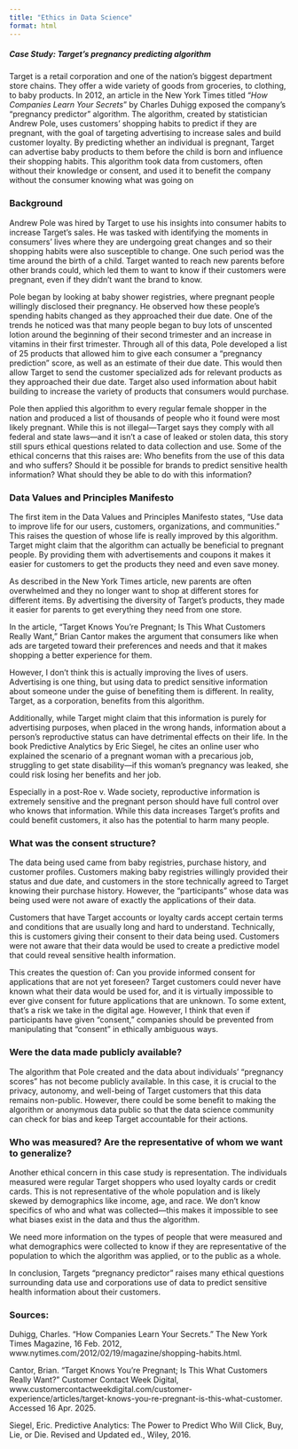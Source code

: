 ```yaml
---
title: "Ethics in Data Science" 
format: html
---
```


##### Case Study: Target's pregnancy predicting algorithm 

Target is a retail corporation and one of the nation’s biggest department store chains. They offer a wide variety of goods from groceries, to clothing, to baby products. In 2012, an article in the New York Times titled "*How Companies Learn Your Secrets*" by Charles Duhigg exposed the company’s "pregnancy predictor" algorithm. The algorithm, created by statistician Andrew Pole, uses customers’ shopping habits to predict if they are pregnant, with the goal of targeting advertising to increase sales and build customer loyalty. By predicting whether an individual is pregnant, Target can advertise baby products to them before the child is born and influence their shopping habits. This algorithm took data from customers, often without their knowledge or consent, and used it to benefit the company without the consumer knowing what was going on

### Background 

Andrew Pole was hired by Target to use his insights into consumer habits to increase Target’s sales. He was tasked with identifying the moments in consumers’ lives where they are undergoing great changes and so their shopping habits were also susceptible to change. One such period was the time around the birth of a child. Target wanted to reach new parents before other brands could, which led them to want to know if their customers were pregnant, even if they didn't want the brand to know.

Pole began by looking at baby shower registries, where pregnant people willingly disclosed their pregnancy. He observed how these people’s spending habits changed as they approached their due date. One of the trends he noticed was that many people began to buy lots of unscented lotion around the beginning of their second trimester and an increase in vitamins in their first trimester. Through all of this data, Pole developed a list of 25 products that allowed him to give each consumer a "pregnancy prediction" score, as well as an estimate of their due date. This would then allow Target to send the customer specialized ads for relevant products as they approached their due date. Target also used information about habit building to increase the variety of products that consumers would purchase.

Pole then applied this algorithm to every regular female shopper in the nation and produced a list of thousands of people who it found were most likely pregnant. While this is not illegal—Target says they comply with all federal and state laws—and it isn't a case of leaked or stolen data, this story still spurs ethical questions related to data collection and use. Some of the ethical concerns that this raises are: Who benefits from the use of this data and who suffers? Should it be possible for brands to predict sensitive health information? What should they be able to do with this information?

###  Data Values and Principles Manifesto

The first item in the Data Values and Principles Manifesto states, "Use data to improve life for our users, customers, organizations, and communities." This raises the question of whose life is really improved by this algorithm. Target might claim that the algorithm can actually be beneficial to pregnant people. By providing them with advertisements and coupons it makes it easier for customers to get the products they need and even save money.

As described in the New York Times article, new parents are often overwhelmed and they no longer want to shop at different stores for different items. By advertising the diversity of Target's products, they made it easier for parents to get everything they need from one store.

In the article, "Target Knows You're Pregnant; Is This What Customers Really Want," Brian Cantor makes the argument that consumers like when ads are targeted toward their preferences and needs and that it makes shopping a better experience for them.

However, I don't think this is actually improving the lives of users. Advertising is one thing, but using data to predict sensitive information about someone under the guise of benefiting them is different. In reality, Target, as a corporation, benefits from this algorithm.

Additionally, while Target might claim that this information is purely for advertising purposes, when placed in the wrong hands, information about a person’s reproductive status can have detrimental effects on their life. In the book Predictive Analytics by Eric Siegel, he cites an online user who explained the scenario of a pregnant woman with a precarious job, struggling to get state disability—if this woman’s pregnancy was leaked, she could risk losing her benefits and her job.

Especially in a post-Roe v. Wade society, reproductive information is extremely sensitive and the pregnant person should have full control over who knows that information. While this data increases Target's profits and could benefit customers, it also has the potential to harm many people.

### What was the consent structure? 

The data being used came from baby registries, purchase history, and customer profiles. Customers making baby registries willingly provided their status and due date, and customers in the store technically agreed to Target knowing their purchase history. However, the "participants" whose data was being used were not aware of exactly the applications of their data.

Customers that have Target accounts or loyalty cards accept certain terms and conditions that are usually long and hard to understand. Technically, this is customers giving their consent to their data being used. Customers were not aware that their data would be used to create a predictive model that could reveal sensitive health information.

This creates the question of: Can you provide informed consent for applications that are not yet foreseen? Target customers could never have known what their data would be used for, and it is virtually impossible to ever give consent for future applications that are unknown. To some extent, that’s a risk we take in the digital age. However, I think that even if participants have given "consent," companies should be prevented from manipulating that "consent" in ethically ambiguous ways.

### Were the data made publicly available? 

The algorithm that Pole created and the data about individuals’ "pregnancy scores" has not become publicly available. In this case, it is crucial to the privacy, autonomy, and well-being of Target customers that this data remains non-public. However, there could be some benefit to making the algorithm or anonymous data public so that the data science community can check for bias and keep Target accountable for their actions.

### Who was measured? Are the representative of whom we want to generalize? 

Another ethical concern in this case study is representation. The individuals measured were regular Target shoppers who used loyalty cards or credit cards. This is not representative of the whole population and is likely skewed by demographics like income, age, and race. We don't know specifics of who and what was collected—this makes it impossible to see what biases exist in the data and thus the algorithm.

We need more information on the types of people that were measured and what demographics were collected to know if they are representative of the population to which the algorithm was applied, or to the public as a whole.

In conclusion, Targets "pregnancy predictor" raises many ethical questions surrounding data use and corporations use of data to predict sensitive health information about their customers.

### Sources: 

Duhigg, Charles. “How Companies Learn Your Secrets.” The New York Times Magazine, 16 Feb. 2012, www.nytimes.com/2012/02/19/magazine/shopping-habits.html.

Cantor, Brian. “Target Knows You're Pregnant; Is This What Customers Really Want?” Customer Contact Week Digital, www.customercontactweekdigital.com/customer-experience/articles/target-knows-you-re-pregnant-is-this-what-customer. Accessed 16 Apr. 2025.

Siegel, Eric. Predictive Analytics: The Power to Predict Who Will Click, Buy, Lie, or Die. Revised and Updated ed., Wiley, 2016.
